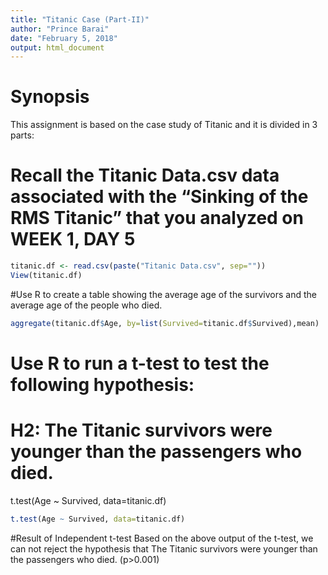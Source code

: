 ---
title: "Titanic Case (Part-II)"
author: "Prince Barai"
date: "February 5, 2018"
output: html_document
---
# Synopsis
This assignment is based on the case study of Titanic and it is divided in 3 parts:

# Recall the Titanic Data.csv data associated with the "Sinking of the RMS Titanic" that you analyzed on WEEK 1, DAY 5
```{r}
titanic.df <- read.csv(paste("Titanic Data.csv", sep=""))
View(titanic.df)
```
#Use R to create a table showing the average age of the survivors and the average age of the people who died.
```{r}
aggregate(titanic.df$Age, by=list(Survived=titanic.df$Survived),mean)
```
# Use R to run a t-test to test the following hypothesis:
# H2: The Titanic survivors were younger than the passengers who died.
t.test(Age ~ Survived, data=titanic.df)
```{r}
t.test(Age ~ Survived, data=titanic.df)
```
#Result of Independent t-test
Based on the above output of the t-test, we can not reject the hypothesis that The Titanic survivors were younger than the passengers who died. (p>0.001)